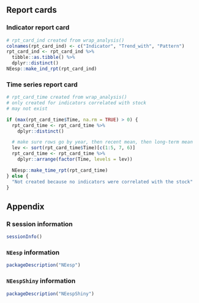 ## Report cards

### Indicator report card

```r
# rpt_card_ind created from wrap_analysis()
colnames(rpt_card_ind) <- c("Indicator", "Trend_with", "Pattern")
rpt_card_ind <- rpt_card_ind %>%
  tibble::as.tibble() %>%
  dplyr::distinct()
NEesp::make_ind_rpt(rpt_card_ind)
```

### Time series report card

```r
# rpt_card_time created from wrap_analysis()
# only created for indicators correlated with stock
# may not exist

if (max(rpt_card_time$Time, na.rm = TRUE) > 0) {
  rpt_card_time <- rpt_card_time %>%
    dplyr::distinct()

  # make sure rows go by year, then recent mean, then long-term mean
  lev <- sort(rpt_card_time$Time)[c(1:5, 7, 6)]
  rpt_card_time <- rpt_card_time %>%
    dplyr::arrange(factor(Time, levels = lev))

  NEesp::make_time_rpt(rpt_card_time)
} else {
  "Not created because no indicators were correlated with the stock"
}
```

## Appendix

### R session information
```r
sessionInfo()
```

### `NEesp` information
```r
packageDescription("NEesp")
```

### `NEespShiny` information
```r
packageDescription("NEespShiny")
```
